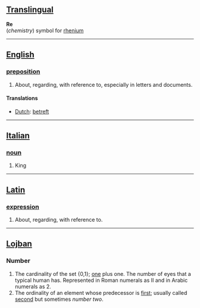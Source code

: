 ==[[Translingual]]==

'''Re'''<br>(''chemistry'') symbol for [[rhenium]]

----
==[[English]]==
===[[preposition]]===
#About, regarding, with reference to, especially in letters and documents.
====Translations====
*[[Dutch]]: [[betreft]]
----
==[[Italian]]==
===[[noun]]===
#King
----

==[[Latin]]==
===[[expression]]===
# About, regarding, with reference to.
----
==[[Lojban]]==
===Number===
# The cardinality of the set {0,1}; [[one]] plus one. The number of eyes that a typical human has. Represented in Roman numerals as II and in Arabic numerals as 2. 
# The ordinality of an element whose predecessor is [[first]]; usually called [[second]] but sometimes ''number two''.